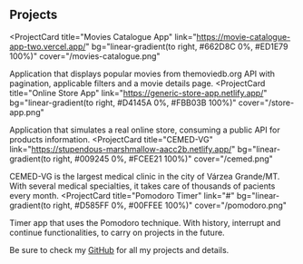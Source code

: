 ## Projects

<ProjectCard
  title="Movies Catalogue App"
  link="https://movie-catalogue-app-two.vercel.app/"
  bg="linear-gradient(to right, #662D8C 0%, #ED1E79 100%)"
  cover="/movies-catalogue.png"
>
  Application that displays popular movies from themoviedb.org API with
  pagination, applicable filters and a movie details page.
</ProjectCard>
<ProjectCard
  title="Online Store App"
  link="https://generic-store-app.netlify.app/"
  bg="linear-gradient(to right, #D4145A 0%, #FBB03B 100%)"
  cover="/store-app.png"
>
  Application that simulates a real online store, consuming a public API for
  products information.
</ProjectCard>
<ProjectCard
  title="CEMED-VG"
  link="https://stupendous-marshmallow-aacc2b.netlify.app/"
  bg="linear-gradient(to right, #009245 0%, #FCEE21 100%)"
  cover="/cemed.png"
>
  CEMED-VG is the largest medical clinic in the city of Várzea Grande/MT. With
  several medical specialties, it takes care of thousands of pacients every
  month.
</ProjectCard>
<ProjectCard
  title="Pomodoro Timer"
  link="#"
  bg="linear-gradient(to right, #D585FF 0%, #00FFEE 100%)"
  cover="/pomodoro.png"
>
  Timer app that uses the Pomodoro technique. With history, interrupt and
  continue functionalities, to carry on projects in the future.
</ProjectCard>

Be sure to check my [GitHub](https://github.com/fanoromani) for all my projects and details.
